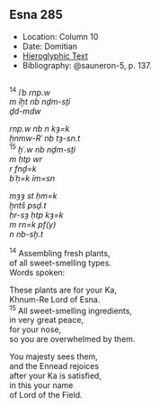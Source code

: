 ## Esna 285 {-}  
  
<style>  
  
  .col2 {  
    columns: 2 320px;         /* number of columns and width in pixels*/  
    -webkit-columns: 2 320px; /* chrome, safari */  
    -moz-columns: 2 320px;    /* firefox */  
    -webkit-column-break-inside: avoid;  
    -page-break-inside: avoid;  
    -break-inside: avoid;  
  }  
  
</style>  

- Location: Column 10
- Date: Domitian 
- [Hieroglyphic Text](https://www.ifao.egnet.net/uploads/publications/enligne/Temples-Esna003.pdf#page=242){target="_blank"}
- Bibliography: @sauneron-5, p. 137.

<div class="col2">  

^14^ *ỉʿb rnp.w  *  
*m ỉḫt nb nḏm-sṯỉ  *  
*ḏd-mdw  *  
 
*rnp.w nb n kȝ=k  *  
*ẖnmw-Rʿ nb tȝ-sn.t  *  
^15^ *ḫʿ.w nb nḏm-sṯỉ  *  
*m ḥtp wr  *  
*r fnḏ=k  *  
*bʿḥ=k ỉm=sn  *  
    
*mȝȝ st ḥm=k  *  
*ḫntš psḏ.t   *  
*ḥr-sȝ ḥtp kȝ=k  *  
*m rn=k pf(y)  *  
*n nb-sḫ.t   *  
  
^14^ Assembling fresh plants,  
of all sweet-smelling types.  
Words spoken:  
  
These plants are for your Ka,  
Khnum-Re Lord of Esna.  
^15^ All sweet-smelling ingredients,  
in very great peace,  
for your nose,  
so you are overwhelmed by them.    
  
You majesty sees them,  
and the Ennead rejoices  
after your Ka is satisfied,  
in this your name  
of Lord of the Field.  

</div>